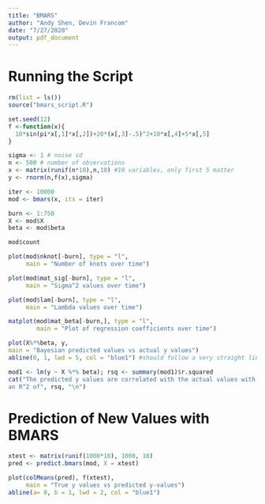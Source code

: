 ```yaml
---
title: "BMARS"
author: "Andy Shen, Devin Francom"
date: "7/27/2020"
output: pdf_document
---
```

# Running the Script

```r
rm(list = ls())
source("bmars_script.R")
```


```r
set.seed(12)
f <-function(x){
  10*sin(pi*x[,1]*x[,2])+20*(x[,3]-.5)^2+10*x[,4]+5*x[,5]
}

sigma <- 1 # noise sd
n <- 500 # number of observations
x <- matrix(runif(n*10),n,10) #10 variables, only first 5 matter
y <- rnorm(n,f(x),sigma)
```

```r
iter <- 10000
mod <- bmars(x, its = iter)
```

```r
burn <- 1:750
X <- mod$X
beta <- mod$beta

mod$count

plot(mod$nknot[-burn], type = "l",
     main = "Number of knots over time") 

plot(mod$mat_sig[-burn], type = "l",
     main = "Sigma^2 values over time")

plot(mod$lam[-burn], type = "l",
     main = "Lambda values over time")

matplot(mod$mat_beta[-burn,], type = "l",
        main = "Plot of regression coefficients over time")

plot(X%*%beta, y,
main = "Bayesian predicted values vs actual y values")
abline(0, 1, lwd = 5, col = "blue1") #should follow a very straight line

mod1 <- lm(y ~ X %*% beta); rsq <- summary(mod1)$r.squared
cat("The predicted y values are correlated with the actual values with 
an R^2 of", rsq, "\n")
```

\pagebreak

# Prediction of New Values with BMARS

```r
xtest <- matrix(runif(1000*10), 1000, 10)
pred <- predict.bmars(mod, X = xtest)

plot(colMeans(pred), f(xtest),
     main = "True y values vs predicted y-values")
abline(a= 0, b = 1, lwd = 2, col = "blue1")
```




